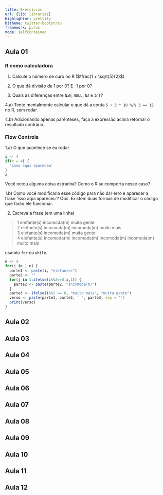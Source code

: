 ```yaml
---
title: Exercícios
url: {lib: libraries}
highlighter: prettify
hitheme: twitter-bootstrap
framework: purus
mode: selfcontained
---
```


## Aula 01

### R como calculadora

1. Calcule o número de ouro no R ($\frac{1 + \sqrt{5}{2}$).

2. O que dá divisão de 1 por 0? E -1 por 0? 

3. Quais as diferenças entre `NaN`, `NULL`, `NA` e `Inf`? 

4.a) Tente mentalmente calcular o que dá a conta `5 + 3 * 10 %/% 3 == 15` no R, sem rodar.

4.b) Adicionando apenas parênteses, faça a expressão acima retornar o resultado contrário. 

### Flow Controls

1.a) O que acontece se eu rodar

```r
x <- 4
if(x = 4) {
  'isso aqui apareceu'
}
x
```

Você notou alguma coisa estranha? Como o R se comporta nesse caso?

1.b) Como você modificaria esse código para não dar erro e aparecer a frase 'isso aqui apareceu'?
Obs: Existem duas formas de modificar o código que farão ele funcionar.

2. Escreva a frase (em uma linha)

> 1 elefante(s) incomoda(m) muita gente  
> 2 elefante(s) incomoda(m) incomoda(m) muito mais  
> 3 elefante(s) incomoda(m) muita gente  
> 4 elefante(s) incomoda(m) incomoda(m) incomoda(m) incomoda(m) muito mais  

usando `for` ou `while`.

```r
n <- 4
for(i in 1:n) {
  parte1 <- paste(i, "elefantes")
  parte2 <- ""
  for(j in 1:ifelse(i%%2==0,i,1)) {
    parte2 <- paste(parte2, "incomoda(m)")
  }
  parte3 <- ifelse(i%%2 == 0, "muito mais", "muita gente")
  verso <- paste(parte1, parte2, ' ', parte3, sep = '')
  print(verso)
}
```

### 



## Aula 02

## Aula 03

## Aula 04

## Aula 05

## Aula 06

## Aula 07

## Aula 08

## Aula 09

## Aula 10

## Aula 11

## Aula 12

